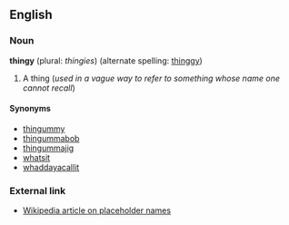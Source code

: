 ==English==

===Noun===
'''thingy''' (plural: ''thingies'') (alternate spelling: [[thinggy]])
#A thing (''used in a vague way to refer to something whose name one cannot recall'')

====Synonyms====
*[[thingummy]]
*[[thingummabob]]
*[[thingummajig]]
*[[whatsit]]
*[[whaddayacallit]]

===External link===
*[[w:Placeholder name|Wikipedia article on placeholder names]]